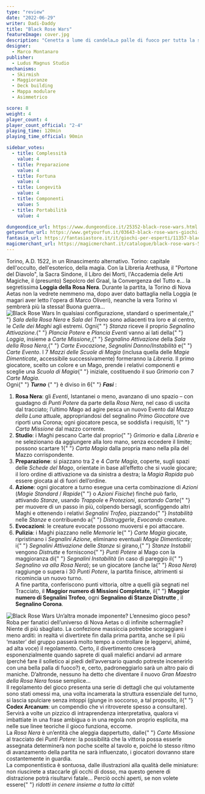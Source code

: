 ```yaml
---
type: "review"
date: "2022-06-29"
writer: Dadi-Daddy
title: "Black Rose Wars"
featureImage: cover.jpg
description: "Cenetta a lume di candela…o palle di fuoco per tutta la sera?"
designer:
  - Marco Montanaro
publisher:
  - Ludus Magnus Studio
mechanisms:
  - Skirmish
  - Maggioranze
  - Deck building
  - Mappa modulare
  - Asimmetrico

score: 8
weight: 4
player_count: 4
player_count_official: "2-4"
playing_time: 120min
playing_time_official: 90min

sidebar_votes:
  - title: Complessità
    value: 4
  - title: Preparazione
    value: 4
  - title: Fortuna
    value: 4
  - title: Longevità
    value: 4
  - title: Componenti
    value: 5
  - title: Portabilità
    value: 4

dungeondice_url: https://www.dungeondice.it/25352-black-rose-wars.html
getyourfun_url: https://www.getyourfun.it/03643-black-rose-wars-giochi-da-tavolo-di-guerra.html
fantasia_url: https://fantasiastore.it/it/giochi-per-esperti/11357-black-rose-wars-ita.html
magicmerchant_url: https://magicmerchant.it/catalogue/black-rose-wars-52390/
---
```


<Setting>
  Torino, A.D. 1522, in un Rinascimento alternativo. Torino: capitale
  dell'occulto, dell'esoterico, della magia. Con la Libreria Arethusa, il
  "Portone del Diavolo", la Sacra Sindone, il Libro dei Morti, l'Accademia delle
  Arti Magiche, il (presunto) Sepolcro del Graal, la Convergenza del Tutto e… la
  segretissima <strong>Loggia della Rosa Nera</strong>. Durante la partita, la
  Torino di Nova Aetas non la vedrete nemmeno ma, dopo aver dato battaglia nella
  Loggia (e magari aver letto l'opera di Marco Oliveri), neanche la vera Torino
  vi sembrerà più la stessa! Buona guerra…
  <br />
</Setting>

<img src="./game1.jpg" alt="Black Rose Wars" />

<Rules>
  In qualsiasi configurazione, standard o sperimentale,{" "}
  <em>Sala della Rosa Nera</em> e <em>Sala del Trono</em> sono adiacenti tra
  loro e al centro, le <em>Celle dei Maghi</em> agli estremi. Ogni{" "}
  <em>Stanza</em> riceve il proprio <em>Segnalino Attivazione</em>.{" "}
  <em>Plancia Potere</em> e <em>Plancia Eventi</em> vanno ai lati della{" "}
  <em>Loggia</em>, insieme a <em>Carte Missione</em>,{" "}
  <em>Segnalino Attivazione</em> della <em>Sala della Rosa Nera</em>,{" "}
  <em>Carte Evocazione</em>, <em>Segnalini Danno</em>/<em>Instabilità</em> e{" "}
  <em>Carte Evento</em>. I 7 <em>Mazzi delle Scuole di Magia</em> (inclusa
  quella delle <em>Magie Dimenticate</em>, accessibile successivamente)
  formeranno la <em>Libreria</em>. Il primo giocatore, scelto un colore e un
  Mago, prende i relativi componenti e sceglie una <em>Scuola di Magia</em>{" "}
  iniziale, costituendo il suo <em>Grimorio</em> con 7 <em>Carte Magia</em>.
  <br />
  Ogni{" "}
  <em>
    <strong>Turno</strong>
  </em>{" "}
  è diviso in 6{" "}
  <em>
    <strong>Fasi</strong>
  </em>
  :<br />
  <ol>
    <li>
      <strong>Rosa Nera</strong>: gli <em>Eventi</em>, Istantanei o meno,
      avanzano di uno spazio – con guadagno di <em>Punti Potere</em> da parte
      della <em>Rosa Nera</em>, nel caso di uscita dal tracciato; l’ultimo Mago
      ad agire pesca un nuovo Evento dal <em>Mazzo della Luna</em> attuale,
      appropriandosi del segnalino <em>Primo Giocatore</em> ove riporti una
      Corona; ogni giocatore pesca, se soddisfa i requisiti, 1{" "}
      <em>Carta Missione</em> dal mazzo corrente.
    </li>
    <li>
      <strong>Studio</strong>: i Maghi pescano Carte dal proprio{" "}
      <em>Grimorio</em> e dalla <em>Libreria</em> e ne selezionano da aggiungere
      alla loro mano, senza eccedere il limite; possono scartare 1{" "}
      <em>Carta Magia</em> dalla propria mano nella pila del Mazzo
      corrispondente.
    </li>
    <li>
      <strong>Preparazione</strong>: si piazzano tra 2 e 4 <em>Carte Magia</em>,
      coperte, sugli spazi delle <em>Schede del Mago</em>, orientate in base
      all’effetto che si vuole giocare; il loro ordine di attivazione va da
      sinistra a destra; la <em>Magia Rapida</em> può essere giocata al di fuori
      dell’ordine.
    </li>
    <li>
      <strong>Azione</strong>: ogni giocatore a turno esegue una certa
      combinazione di <em>Azioni</em> (<em>Magie Standard</em> / <em>Rapide</em>{" "}
      o <em>Azioni Fisiche</em>) finché può farlo, attivando<em> Stanze</em>,
      usando <em>Trappole</em> e <em>Protezioni</em>, <em>scartando Carte</em>{" "}
      per muovere di un passo in più, colpendo bersagli, sconfiggendo altri
      Maghi e ottenendo i relativi <em>Segnalini Trofeo</em>, piazzando{" "}
      <em>Instabilità</em> nelle <em>Stanze</em> e contribuendo a{" "}
      <em>Distruggerle</em>, <em>Evocando</em> creature.
    </li>
    <li>
      <strong>Evocazioni</strong>: le creature evocate possono muoversi e poi
      attaccare.
    </li>
    <li>
      <strong>Pulizia</strong>: i Maghi piazzano nelle <em>Memorie</em> le{" "}
      <em>Carte Magia</em> giocate, ripristinano i <em>Segnalini Azione</em>,
      eliminano eventuali <em>Magie Dimenticate</em>; i{" "}
      <em>Segnalini Attivazione</em> delle <em>Stanze</em> si girano,{" "}
      <em>Stanze Instabili</em> vengono <em>Distrutte</em> e forniscono{" "}
      <em>Punti Potere </em>al Mago con la maggioranza di{" "}
      <em>Segnalini Instabilità</em> (in caso di pareggio il{" "}
      <em>Segnalino va alla Rosa Nera</em>); se un giocatore (anche la{" "}
      <em>Rosa Nera</em>) raggiunge o supera i 30 <em>Punti Potere</em>, la
      partita finisce, altrimenti si ricomincia un nuovo turno.
      <br />A fine partita, conferiscono punti vittoria, oltre a quelli già segnati
      nel Tracciato, il <strong>Maggior numero di Missioni Completate</strong>, il{" "}
      <strong>Maggior numero di Segnalini Trofeo</strong>, ogni <strong>
        Segnalino di Stanze Distrutte
      </strong>, il <strong>Segnalino Corona</strong>.
    </li>
  </ol>
</Rules>

<img src="./game2.jpg" alt="Black Rose Wars" />

<Feedback>
  Un’altra monade imponente? L’ennesimo gioco peso? Roba per fanatici
  dell’universo di Nova Aetas o di infinite schermaglie? Niente di più
  sbagliato. La confezione massiccia potrebbe scoraggiare i meno arditi: in
  realtà vi divertirete fin dalla prima partita, anche se il più ‘master’ del
  gruppo passerà molto tempo a controllare (e leggervi, ahimé, ad alta voce) il
  regolamento. Certo, il divertimento crescerà esponenzialmente quando saprete
  di quali malefici andarvi ad armare (perché fare il solletico ai piedi
  dell’avversario quando potreste incenerirlo con una bella palla di fuoco?) e,
  certo, padroneggiarlo sarà un altro paio di maniche. D’altronde, nessuno ha
  detto che diventare il nuovo <em>Gran Maestro della Rosa Nera</em> fosse
  semplice…
  <br />
  Il regolamento del gioco presenta una serie di dettagli che qui volutamente
  sono stati omessi ma, una volta incamerata la struttura essenziale del turno,
  si lascia spulciare senza intoppi (giunge in soccorso, a tal proposito, il{" "}
  <strong>Codex Arcanum</strong>: un compendio che vi ritroverete spesso a
  consultare). Servirà a volte un pizzico di intraprendenza interpretativa,
  qualora vi imbattiate in una frase ambigua o in una regola non proprio
  esplicita, ma nelle sue linee teoriche il gioco funziona, eccome.
  <br />
  La <em>Rosa Nera</em> è un’entità che aleggia dappertutto, dalle{" "}
  <em>Carte Missione</em> al tracciato dei <em>Punti Potere</em>: la possibilità
  che la vittoria possa esserle assegnata determinerà non poche scelte al tavolo
  e, poiché lo stesso ritmo di avanzamento della partita ne sarà influenzato, i
  giocatori dovranno stare costantemente in guardia.
  <br />
  La componentistica è sontuosa, dalle illustrazioni alla qualità delle
  miniature: non riuscirete a staccarle gli occhi di dosso, ma questo genere di
  distrazione potrà risultarvi fatale… Perciò occhi aperti, se non volete essere{" "}
  <em>ridotti in cenere insieme a tutta la città</em>!
</Feedback>

<Instagram id="CfYrQrAjgms" />
